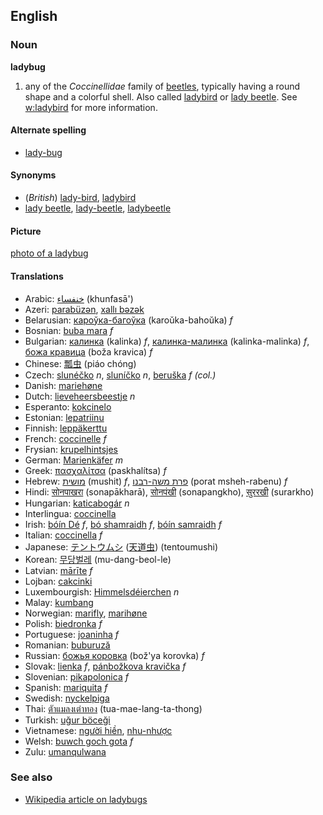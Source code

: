 ==English==
===Noun===
'''ladybug'''

# any of the ''Coccinellidae'' family of [[beetle]]s, typically having a round shape and a colorful shell.  Also called [[ladybird]] or [[lady beetle]].  See [[w:ladybird]] for more information.

====Alternate spelling====
* [[lady-bug]]

====Synonyms====
* (''British'') [[lady-bird]], [[ladybird]]
* [[lady beetle]], [[lady-beetle]], [[ladybeetle]]

====Picture====
[[image:ladybug1.jpg|photo of a ladybug]]

====Translations====
*Arabic: [[خنفساء]] (khunfasā')
*Azeri: [[parabüzən]], [[xallı bəzək]]
*Belarusian: [[кароўка-багоўка]] (karoŭka-bahoŭka) ''f''
*Bosnian: [[buba mara]] ''f''
*Bulgarian: [[калинка]] (kalinka) ''f'', [[калинка-малинка]] (kalinka-malinka) ''f'', [[божа кравица]] (boža kravica) ''f''
*Chinese: [[瓢虫]] (piáo chóng)
*Czech: [[slunéčko]] ''n'', [[sluníčko]] ''n'', [[beruška]] ''f'' ''(col.)''
*Danish: [[mariehøne]]
*Dutch: [[lieveheersbeestje]] ''n''
*Esperanto: [[kokcinelo]]
*Estonian: [[lepatriinu]]
*Finnish: [[leppäkerttu]]
*French: [[coccinelle]] ''f''
*Frysian: [[krupelhintsjes]]
*German: [[Marienkäfer]] ''m''
*Greek: [[πασχαλίτσα]] (paskhalítsa) ''f''
*Hebrew: [[מושית]] (mushit) ''f'', [[פרת משה-רבנו]] (porat msheh-rabenu) ''f''
*Hindi: [[सोनपाखरा]] (sonapākharā), [[सोनपंखी]] (sonapangkho), [[सुररखी]] (surarkho)
*Hungarian: [[katicabogár]] ''n''
*Interlingua: [[coccinella]]
*Irish: [[bóín Dé]] ''f'', [[bó shamraidh]] ''f'', [[bóín samraidh]] ''f''
*Italian: [[coccinella]] ''f''
*Japanese: [[テントウムシ]] ([[天道虫]]) (tentoumushi)
*Korean: [[무당벌레]] (mu-dang-beol-le)
*Latvian: [[mārīte]] ''f''
*Lojban: [[cakcinki]]
*Luxembourgish: [[Himmelsdéierchen]] ''n''
*Malay: [[kumbang]]
*Norwegian: [[marifly]], [[marihøne]]
*Polish: [[biedronka]] ''f''
*Portuguese: [[joaninha]] ''f''
*Romanian: [[buburuză]]
*Russian: [[божья коровка]] (bož'ya korovka) ''f''
*Slovak: [[lienka]] ''f'',  [[pánbožkova kravička]] ''f''
*Slovenian: [[pikapolonica]] ''f''
*Spanish: [[mariquita]] ''f''
*Swedish: [[nyckelpiga]]
*Thai: [[ตัาแมลงเต่าทอง]] (tua-mae-lang-ta-thong)
*Turkish: [[uğur böceği]]
*Vietnamese: [[người hiền]], [[nhu-nhược]]
*Welsh: [[buwch goch gota]] ''f''
*Zulu: [[umanqulwana]]

===See also===
*[[w:ladybird|Wikipedia article on ladybugs]]